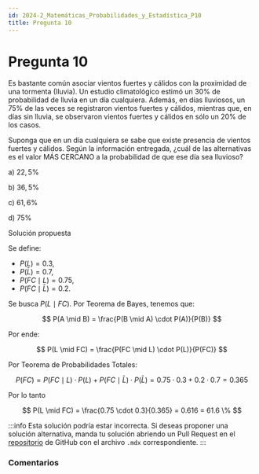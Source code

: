 ```yaml
---
id: 2024-2_Matemáticas_Probabilidades_y_Estadística_P10
title: Pregunta 10
---
```



# Pregunta 10


Es bastante común asociar vientos fuertes y cálidos con la proximidad de una tormenta (Iluvia). Un estudio climatológico estimó un $30 \%$ de probabilidad de lluvia en un día cualquiera. Además, en días lluviosos, un $75 \%$ de las veces se registraron vientos fuertes y cálidos, mientras que, en días sin lluvia, se observaron vientos fuertes y cálidos en sólo un $20 \%$ de los casos.

Suponga que en un día cualquiera se sabe que existe presencia de vientos fuertes y cálidos. Según la información entregada, ¿cuál de las alternativas es el valor MÁS CERCANO a la probabilidad de que ese día sea lluvioso?

a) $22,5 \%$

b) $36,5 \%$

c) $61,6 \%$

d) $75 \%$

<MDXDetails>
<summary>Solución propuesta</summary>

Se define:
- $P(L) = 0.3$, 
- $P(\bar{L}) = 0.7$,
- $P(FC \mid L) = 0.75$,
- $P(FC \mid \bar{L}) = 0.2$.

Se busca $P(L \mid FC)$. Por Teorema de Bayes, tenemos que:

$$
P(A \mid B) = \frac{P(B \mid A) \cdot P(A)}{P(B)}
$$

Por ende:

$$
P(L \mid FC) = \frac{P(FC \mid L) \cdot P(L)}{P(FC)}
$$

Por Teorema de Probabilidades Totales:

$$
P(FC) = P(FC \mid L) \cdot P(L) + P(FC \mid \bar{L}) \cdot P(\bar{L}) = 0.75 \cdot 0.3 + 0.2 \cdot 0.7 = 0.365
$$

Por lo tanto

$$
P(L \mid FC) = \frac{0.75 \cdot 0.3}{0.365} = 0.616 = 61.6 \%
$$

:::info 
Esta solución podría estar incorrecta. Si deseas proponer una solución alternativa, manda tu solución abriendo
un Pull Request en el [repositorio](https://github.com/crow-rojas/apuntes-fundamentals/pulls) de GitHub con el archivo
`.mdx` correspondiente. 
:::

</MDXDetails>

### Comentarios

<Disqus
  url="https://crow-rojas.github.io/apuntes-fundamentals/docs/Ejercicios/2024-2/Matemáticas/Probabilidades y Estadística/P10"
  identifier="2024-2_Matemáticas_Probabilidades_y_Estadística_P10"
  title="Pregunta 10"
/>
